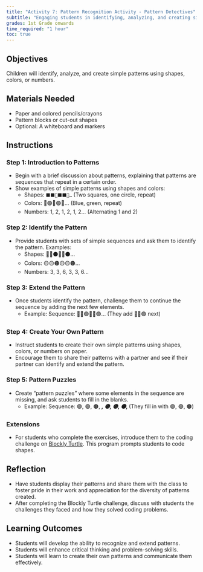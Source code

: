 ```yaml
---
title: "Activity 7: Pattern Recognition Activity - Pattern Detectives"
subtitle: "Engaging students in identifying, analyzing, and creating simple patterns using shapes, colors, or numbers."
grades: 1st Grade onwards
time_required: "1 hour"
toc: true
---
```


## Objectives

Children will identify, analyze, and create simple patterns using shapes, colors, or numbers.

## Materials Needed

- Paper and colored pencils/crayons
- Pattern blocks or cut-out shapes
- Optional: A whiteboard and markers

## Instructions

### Step 1: Introduction to Patterns

- Begin with a brief discussion about patterns, explaining that patterns are sequences that repeat in a certain order.
- Show examples of simple patterns using shapes and colors:
  - Shapes: `⬛⬛🔴⬛⬛🔴…` (Two squares, one circle, repeat)
  - Colors: 🔵🟢🔵🟢🔵… (Blue, green, repeat)
  - Numbers: 1, 2, 1, 2, 1, 2… (Alternating 1 and 2)

### Step 2: Identify the Pattern

- Provide students with sets of simple sequences and ask them to identify the pattern. Examples:
  - Shapes: 🔺🔺⚫️🔺🔺⚫️…
  - Colors: 🟡🟡🟠🟡🟡🟠…
  - Numbers: 3, 3, 6, 3, 3, 6…

### Step 3: Extend the Pattern

- Once students identify the pattern, challenge them to continue the sequence by adding the next few elements.
  - Example: Sequence: 🔵🔵🟢🔵🔵🟢… (They add 🔵🔵🟢 next)

### Step 4: Create Your Own Pattern

- Instruct students to create their own simple patterns using shapes, colors, or numbers on paper.
- Encourage them to share their patterns with a partner and see if their partner can identify and extend the pattern.

### Step 5: Pattern Puzzles

- Create "pattern puzzles" where some elements in the sequence are missing, and ask students to fill in the blanks.
  - Example: Sequence: 🟣, 🟣, 🟤, ___, 🟣, 🟣, 🟤, ___ (They fill in with 🟣, 🟣, 🟤)

### Extensions

- For students who complete the exercises, introduce them to the coding challenge on [Blockly Turtle](https://blockly.games/turtle?lang=en). This program prompts students to code shapes.

## Reflection

- Have students display their patterns and share them with the class to foster pride in their work and appreciation for the diversity of patterns created.
- After completing the Blockly Turtle challenge, discuss with students the challenges they faced and how they solved coding problems.

## Learning Outcomes

- Students will develop the ability to recognize and extend patterns.
- Students will enhance critical thinking and problem-solving skills.
- Students will learn to create their own patterns and communicate them effectively.
